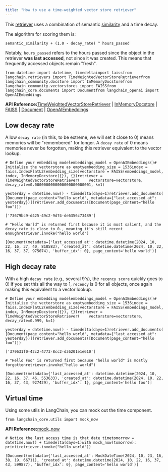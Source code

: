 ```yaml
---
title: "How to use a time-weighted vector store retriever"
---
```


This [retriever](/src/oss/concepts/retrievers) uses a combination of semantic [similarity](/src/oss/concepts/embedding_models/#measure-similarity) and a time decay.

The algorithm for scoring them is:

```
semantic_similarity + (1.0 - decay_rate) ^ hours_passed
```

Notably, `hours_passed` refers to the hours passed since the object in the retriever **was last accessed**, not since it was created. This means that frequently accessed objects remain "fresh".

```
from datetime import datetime, timedeltaimport faissfrom langchain.retrievers import TimeWeightedVectorStoreRetrieverfrom langchain_community.docstore import InMemoryDocstorefrom langchain_community.vectorstores import FAISSfrom langchain_core.documents import Documentfrom langchain_openai import OpenAIEmbeddings
```

**API Reference:**[TimeWeightedVectorStoreRetriever](https://python.langchain.com/api_reference/langchain/retrievers/langchain.retrievers.time_weighted_retriever.TimeWeightedVectorStoreRetriever.html) | [InMemoryDocstore](https://python.langchain.com/api_reference/community/docstore/langchain_community.docstore.in_memory.InMemoryDocstore.html) | [FAISS](https://python.langchain.com/api_reference/community/vectorstores/langchain_community.vectorstores.faiss.FAISS.html) | [Document](https://python.langchain.com/api_reference/core/documents/langchain_core.documents.base.Document.html) | [OpenAIEmbeddings](https://python.langchain.com/api_reference/openai/embeddings/langchain_openai.embeddings.base.OpenAIEmbeddings.html)

## Low decay rate

A low `decay rate` (in this, to be extreme, we will set it close to 0) means memories will be "remembered" for longer. A `decay rate` of 0 means memories never be forgotten, making this retriever equivalent to the vector lookup.

```
# Define your embedding modelembeddings_model = OpenAIEmbeddings()# Initialize the vectorstore as emptyembedding_size = 1536index = faiss.IndexFlatL2(embedding_size)vectorstore = FAISS(embeddings_model, index, InMemoryDocstore({}), {})retriever = TimeWeightedVectorStoreRetriever(    vectorstore=vectorstore, decay_rate=0.0000000000000000000000001, k=1)
```

```
yesterday = datetime.now() - timedelta(days=1)retriever.add_documents(    [Document(page_content="hello world", metadata={"last_accessed_at": yesterday})])retriever.add_documents([Document(page_content="hello foo")])
```

```
['73679bc9-d425-49c2-9d74-de6356c73489']
```

```
# "Hello World" is returned first because it is most salient, and the decay rate is close to 0., meaning it's still recent enoughretriever.invoke("hello world")
```

```
[Document(metadata={'last_accessed_at': datetime.datetime(2024, 10, 22, 16, 37, 40, 818583), 'created_at': datetime.datetime(2024, 10, 22, 16, 37, 37, 975074), 'buffer_idx': 0}, page_content='hello world')]
```

## High decay rate

With a high `decay rate` (e.g., several 9's), the `recency score` quickly goes to 0! If you set this all the way to 1, `recency` is 0 for all objects, once again making this equivalent to a vector lookup.

```
# Define your embedding modelembeddings_model = OpenAIEmbeddings()# Initialize the vectorstore as emptyembedding_size = 1536index = faiss.IndexFlatL2(embedding_size)vectorstore = FAISS(embeddings_model, index, InMemoryDocstore({}), {})retriever = TimeWeightedVectorStoreRetriever(    vectorstore=vectorstore, decay_rate=0.999, k=1)
```

```
yesterday = datetime.now() - timedelta(days=1)retriever.add_documents(    [Document(page_content="hello world", metadata={"last_accessed_at": yesterday})])retriever.add_documents([Document(page_content="hello foo")])
```

```
['379631f0-42c2-4773-8cc2-d36201e1e610']
```

```
# "Hello Foo" is returned first because "hello world" is mostly forgottenretriever.invoke("hello world")
```

```
[Document(metadata={'last_accessed_at': datetime.datetime(2024, 10, 22, 16, 37, 46, 553633), 'created_at': datetime.datetime(2024, 10, 22, 16, 37, 43, 927429), 'buffer_idx': 1}, page_content='hello foo')]
```

## Virtual time

Using some utils in LangChain, you can mock out the time component.

```
from langchain_core.utils import mock_now
```

**API Reference:**[mock\_now](https://python.langchain.com/api_reference/core/utils/langchain_core.utils.utils.mock_now.html)

```
# Notice the last access time is that date timetomorrow = datetime.now() + timedelta(days=1)with mock_now(tomorrow):    print(retriever.invoke("hello world"))
```

```
[Document(metadata={'last_accessed_at': MockDateTime(2024, 10, 23, 16, 38, 19, 66711), 'created_at': datetime.datetime(2024, 10, 22, 16, 37, 43, 599877), 'buffer_idx': 0}, page_content='hello world')]
```

